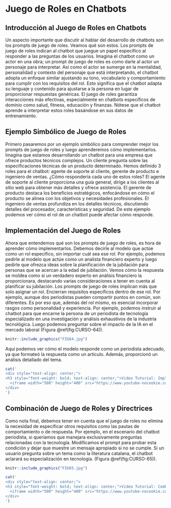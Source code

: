 # Juego de Roles en Chatbots

<style>
  .figure {
    text-align: center;
  }
  .figure .caption {
    text-align: center;
  }
</style>

<div class="justificar-texto">

## Introducción al Juego de Roles en Chatbots

Un aspecto importante que discutir al hablar del desarrollo de chatbots son los prompts de juego de roles. Veamos qué son estos. Los prompts de juego de roles indican al chatbot que juegue un papel específico al responder a las preguntas de los usuarios. Imagina el chatbot como un actor en una obra; un prompt de juego de roles es como darle al actor un personaje para interpretar. Así como el actor se sumerge en la mentalidad, personalidad y contexto del personaje que está interpretando, el chatbot adopta un enfoque similar ajustando su tono, vocabulario y comportamiento para cumplir con los requisitos del rol. Esto significa que el chatbot adapta su lenguaje y contenido para ajustarse a la persona en lugar de proporcionar respuestas genéricas. El juego de roles garantiza interacciones más efectivas, especialmente en chatbots específicos de dominio como salud, fitness, educación y finanzas. Nótese que el chatbot aprende a interpretar estos roles basándose en sus datos de entrenamiento.


## Ejemplo Simbólico de Juego de Roles

Primero pasaremos por un ejemplo simbólico para comprender mejor los prompts de juego de roles y luego aprenderemos cómo implementarlos. Imagina que estamos desarrollando un chatbot para una empresa que ofrece productos técnicos complejos. Un cliente pregunta sobre las especificaciones técnicas de un producto determinado. Hemos definido 3 roles para el chatbot: agente de soporte al cliente, gerente de producto e ingeniero de ventas. ¿Cómo respondería cada uno de estos roles? El agente de soporte al cliente proporciona una guía general, dirige a los clientes al sitio web para obtener más detalles y ofrece asistencia. El gerente de producto destaca los beneficios estratégicos, enfocándose en cómo el producto se alinea con los objetivos y necesidades profesionales. El ingeniero de ventas profundiza en los detalles técnicos, discutiendo detalles del procesador, características y seguridad. De este ejemplo podemos ver cómo el rol de un chatbot puede afectar cómo responde.


## Implementación del Juego de Roles

Ahora que entendemos qué son los prompts de juego de roles, es hora de aprender cómo implementarlos. Debemos decirle al modelo que actúe como un rol específico, sin importar cuál sea ese rol. Por ejemplo, podemos pedirle al modelo que actúe como un analista financiero experto y luego pedirle que ofrezca ideas sobre la planificación de la jubilación para personas que se acercan a la edad de jubilación. Vemos cómo la respuesta se moldea como si un verdadero experto en análisis financiero la proporcionara, destacando varias consideraciones a tener en cuenta al planificar su jubilación. Los prompts de juego de roles implican más que solo asignar un rol. Encierran requisitos específicos dentro de ese rol. Por ejemplo, aunque dos periodistas pueden compartir puntos en común, son diferentes. Es por eso que, además del rol mismo, es esencial incorporar rasgos como personalidad y experiencia. Por ejemplo, podemos instruir al chatbot para que encarne la persona de un periodista de tecnología especializado en una investigación y análisis exhaustivos de la industria tecnológica. Luego podemos preguntar sobre el impacto de la IA en el mercado laboral (Figura \@ref(fig:CURSO-64)).  


```r
knitr::include_graphics("FIG64.jpg")
```

Aquí podemos ver cómo el modelo responde como un periodista adecuado, ya que formateó la respuesta como un artículo. Además, proporcionó un análisis detallado del tema.



```r
cat('
<div style="text-align: center;">
<h3 style="font-weight: bold; text-align: center;">Video Tutorial: Implementación del Juego de Roles</h3>
  <iframe width="500" height="400" src="https://www.youtube-nocookie.com/embed/MHhwIsrZz5o?rel=0" frameborder="0" allow="accelerometer; autoplay; encrypted-media; gyroscope; picture-in-picture" allowfullscreen></iframe>
</div>
')
```




## Combinación de Juego de Roles y Directrices

Como nota final, debemos tener en cuenta que el juego de roles no elimina la necesidad de especificar otros requisitos como las pautas de comportamiento o de respuesta. Por ejemplo, en el escenario del chatbot periodista, si queríamos que manejara exclusivamente preguntas relacionadas con la tecnología. Modificamos el prompt para probar esta condición y dejar que muestre un mensaje apropiado si no se cumple. Si un usuario pregunta sobre un tema como la literatura catalana, el chatbot aclarará su especialización en tecnología. (Figura \@ref(fig:CURSO-65)).


```r
knitr::include_graphics("FIG65.jpg")
```


```r
cat('
<div style="text-align: center;">
<h3 style="font-weight: bold; text-align: center;">Video Tutorial: Combinación de Juego de Roles y Directrices</h3>
  <iframe width="500" height="400" src="https://www.youtube-nocookie.com/embed/MqdMYAyWr2Q?rel=0" frameborder="0" allow="accelerometer; autoplay; encrypted-media; gyroscope; picture-in-picture" allowfullscreen></iframe>
</div>
')
```


</div>

